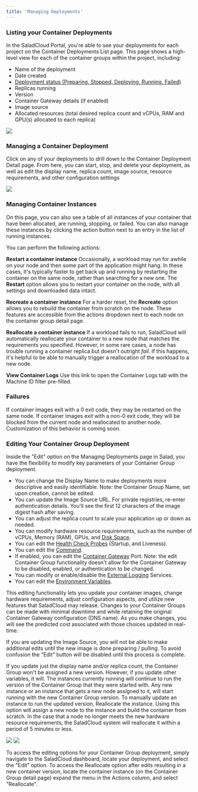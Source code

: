 ```yaml
---
title: 'Managing Deployments'
---
```


### Listing your Container Deployments

In the SaladCloud Portal, you're able to see your deployments for each project on the Container Deployments List page.
This page shows a high-level view for each of the container groups within the project, including:

- Name of the deployment
- Date created
- [Deployment status (Preparing, Stopped, Deploying, Running, Failed)](/products/sce/container-groups/deployment-lifecycle)
- Replicas running
- Version
- Container Gateway details (if enabled)
- Image source
- Allocated resources (total desired replica count and vCPUs, RAM and GPU(s) allocated to each replica)

<img src="/products/sce/images/5ef427e-image.png" />

### Managing a Container Deployment

Click on any of your deployments to drill down to the Container Deployment Detail page. From here, you can start, stop,
and delete your deployment, as well as edit the display name, replica count, image source, resource requirements, and
other configuration settings

<img src="/products/sce/images/92a596a-image.png" />

### Managing Container Instances

On this page, you can also see a table of all instances of your container that have been allocated, are running,
stopping, or failed. You can also manage these instances by clicking the action button next to an entry in the list of
running instances.

You can perform the following actions:

**Restart a container instance** Occasionally, a workload may run for awhile on your node and then some part of the
application might hang. In these cases, it's typically faster to get back up and running by restarting the container on
the same node, rather than searching for a new one. The **Restart** option allows you to restart your container on the
node, with all settings and downloaded data intact.

**Recreate a container instance** For a harder reset, the **Recreate** option allows you to rebuild the container from
scratch on the node. These features are accessible from the actions dropdown next to each node on the container group
detail page.

**Reallocate a container instance** If a workload fails to run, SaladCloud will automatically reallocate your container
to a new node that matches the requirements you specified. However, in some rare cases, a node has trouble running a
container replica but doesn't outright _fail_. If this happens, it's helpful to be able to manually trigger a
reallocation of the workload to a new node.

**View Container Logs** Use this link to open the Container Logs tab with the Machine ID filter pre-filled.

### Failures

If container images exit with a 0 exit code, they may be restarted on the same node. If container images exit with a
non-0 exit code, they will be blocked from the current node and reallocated to another node. Customization of this
behavior is coming soon.

### Editing Your Container Group Deployment

Inside the "Edit" option on the Managing Deployments page in Salad, you have the flexibility to modify key parameters of
your Container Group deployment.

- You can change the Display Name to make deployments more descriptive and easily identifiable. Note: the Container
  Group Name, set upon creation, cannot be edited.
- You can update the Image Source URL. For private registries, re-enter authentication details. You'll see the first 12
  characters of the image digest hash after saving.
- You can adjust the replica count to scale your application up or down as needed.
- You can modify hardware resource requirements, such as the number of vCPUs, Memory (RAM), GPUs, and
  [Disk Space](/products/sce/container-groups/disk-space).
- You can edit the [Health Check Probes](/products/sce/container-groups/health-probes/health-probes) (Startup, and Liveness).
- You can edit the [Command](/products/sce/container-groups/specifying-a-command).
- If enabled, you can edit the [Container Gateway](/products/sce/networking) Port. Note: the edit Container Group
  functionality doesn't allow for the Container Gateway to be disabled, enabled, or authentication to be changed.
- You can modify or enable/disable the [External Logging](/products/sce/container-groups/external-logging/external-logging) Services.
- You can edit the [Environment Variables](/products/sce/container-groups/environment-variables).

This editing functionality lets you update your container images, change hardware requirements, adjust configuration
aspects, and utilize new features that SaladCloud may release. Changes to your Container Groups can be made with minimal
downtime and while retaining the original Container Gateway configuration (DNS name). As you make changes, you will see
the predicted cost associated with those choices updated in real-time.

If you are updating the Image Source, you will not be able to make additional edits until the new image is done
preparing / pulling. To avoid confusion the “Edit” button will be disabled until this process is complete.

If you update just the display name and/or replica count, the Container Group won't be assigned a new version. However,
if you update other variables, it will. The instances currently running will continue to run the version of the
Container Group that they were started with. Any new instance or an instance that gets a new node assigned to it, will
start running with the new Container Group version. To manually update an instance to run the updated version,
Reallocate the instance. Using this option will assign a new node to the instance and build the container from scratch.
In the case that a node no longer meets the new hardware resource requirements, the SaladCloud system will reallocate it
within a period of 5 minutes or less.

<img src="/products/sce/images/271b376-image.png" />

<img src="/products/sce/images/7bd5e3f-image.png" />

To access the editing options for your Container Group deployment, simply navigate to the SaladCloud dashboard, locate
your deployment, and select the "Edit" option. To access the Reallocate option after edits resulting in a new container
version, locate the container instance (on the Container Group detail page) expand the menu in the Actions column, and
select "Reallocate".
